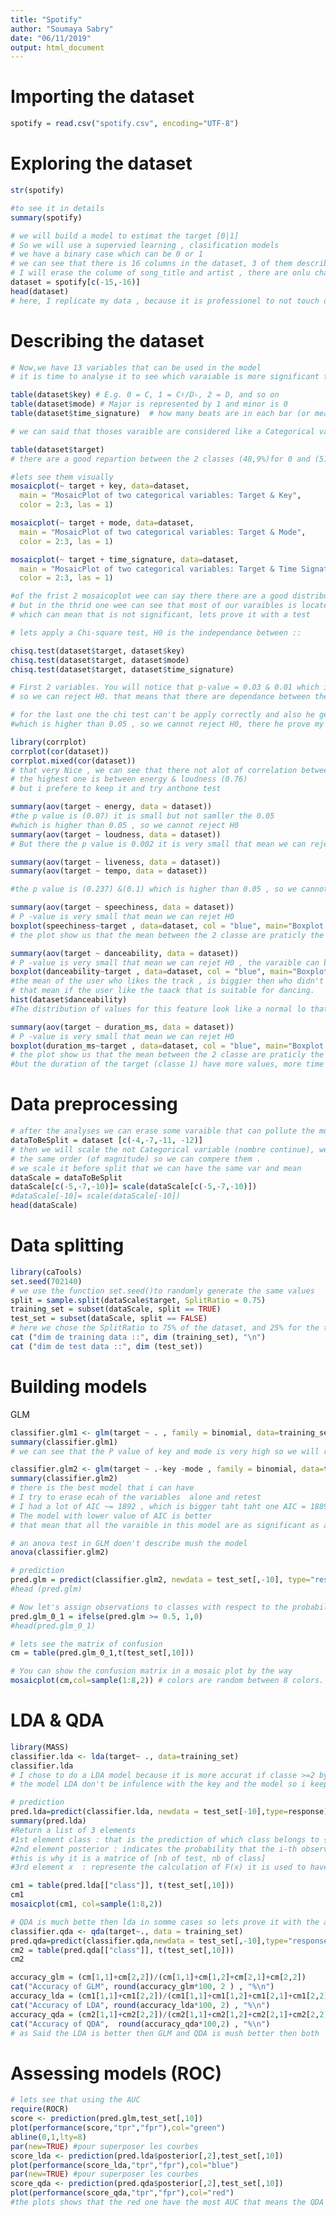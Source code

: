 ---
title: "Spotify"
author: "Soumaya Sabry"
date: "06/11/2019"
output: html_document
---
# Importing the dataset
```{r}
spotify = read.csv("spotify.csv", encoding="UTF-8")
```

# Exploring the dataset 
```{r}
str(spotify)
```

```{r}
#to see it in details
summary(spotify) 
```
```{r}
# we will build a model to estimat the target [0|1]
# So we will use a supervied learning , clasification models 
# we have a binary case which can be 0 or 1 
# we can see that there is 16 columns in the dataset, 3 of them describe the track: track’s name, artist, and the target.
# I will erase the colume of song_title and artist , there are onlu character there will be not use in it for the model
dataset = spotify[c(-15,-16)]
head(dataset)
# here, I replicate my data , because it is professionel to not touch our client data if we want to analyse it 
```

# Describing the dataset
```{r}
# Now,we have 13 variables that can be used in the model 
# it is time to analyse it to see which varaiable is more significant to my model

table(dataset$key) # E.g. 0 = C, 1 = C♯/D♭, 2 = D, and so on
table(dataset$mode) # Major is represented by 1 and minor is 0
table(dataset$time_signature)  # how many beats are in each bar (or measure) 

# we can said that thoses varaible are considered like a Categorical variable (nombre discret)

table(dataset$target)
# there are a good repartion between the 2 classes (48,9%)for 0 and (51,1)for 1
```
```{r}
#lets see them visually
mosaicplot(~ target + key, data=dataset,
  main = "MosaicPlot of two categorical variables: Target & Key",
  color = 2:3, las = 1)

mosaicplot(~ target + mode, data=dataset,
  main = "MosaicPlot of two categorical variables: Target & Mode",
  color = 2:3, las = 1)

mosaicplot(~ target + time_signature, data=dataset,
  main = "MosaicPlot of two categorical variables: Target & Time Signature",
  color = 2:3, las = 1)

#of the frist 2 mosaicoplot wee can say there there are a good distribution betwen the key , mode and the target
# but in the thrid one wee can see that most of our varaibles is located in the catagory 4 
# which can mean that is not significant, lets prove it with a test 
```


```{r}
# lets apply a Chi-square test, H0 is the independance between ::

chisq.test(dataset$target, dataset$key)
chisq.test(dataset$target, dataset$mode)
chisq.test(dataset$target, dataset$time_signature)

# First 2 variables. You will notice that p-value = 0.03 & 0.01 which is not higher than 0.05
# so we can reject H0. that means that there are dependance between them & tarjet 

# for the last one the chi test can't be apply correctly and also he get a p value of 0.6 
#which is higher than 0.05 , so we cannot reject H0, there he prove my point 

```


```{r}
library(corrplot)
corrplot(cor(dataset))
corrplot.mixed(cor(dataset))
# that very Nice , we can see that there not alot of correlation between the varaibles 
# the highest one is between energy & loudness (0.76) 
# but i prefere to keep it and try anthone test 
```

```{r}
summary(aov(target ~ energy, data = dataset))
#the p value is (0.07) it is small but not samller the 0.05 
#which is higher than 0.05 , so we cannot reject H0
summary(aov(target ~ loudness, data = dataset))
# But there the p value is 0.002 it is very small that mean we can rejette H0 , so it is a significant one
```
```{r}
summary(aov(target ~ liveness, data = dataset))
summary(aov(target ~ tempo, data = dataset))

#the p value is (0.237) &(0.1) which is higher than 0.05 , so we cannot reject H0
```

```{r}
summary(aov(target ~ speechiness, data = dataset))
# P -value is very small that mean we can rejet H0
boxplot(speechiness~target , data=dataset, col = "blue", main="Boxplot Age ~ Purchased")
# the plot show us that the mean between the 2 classe are praticly the same but classe 1 have more values
```


```{r}
summary(aov(target ~ danceability, data = dataset))
# P -value is very small that mean we can rejet H0 , the varaible can be significant
boxplot(danceability~target , data=dataset, col = "blue", main="Boxplot Age ~ Purchased")
#the mean of the user who likes the track , is biggier then who didn't like 
# that mean if the user like the taack that is suitable for dancing.
hist(dataset$danceability)
#The distribution of values for this feature look like a normal lo that mean it is good one .
```


```{r}
summary(aov(target ~ duration_ms, data = dataset))
# P -value is very small that mean we can rejet H0
boxplot(duration_ms~target , data=dataset, col = "blue", main="Boxplot Age ~ Purchased")
# the plot show us that the mean between the 2 classe are praticly the same 
#but the duration of the target (classe 1) have more values, more time 
```

# Data preprocessing
```{r}
# after the analyses we can erase some varaible that can pollute the model 
dataToBeSplit = dataset [c(-4,-7,-11, -12)]
# then we will scale the not Categorical variable (nombre continue), we will put theme in 
# the same order (of magnitude) so we can compere them .
# we scale it before split that we can have the same var and mean 
dataScale = dataToBeSplit
dataScale[c(-5,-7,-10)]= scale(dataScale[c(-5,-7,-10)])
#dataScale[-10]= scale(dataScale[-10])
head(dataScale)
```
# Data splitting
```{r}
library(caTools)
set.seed(702140) 
# we use the function set.seed()to randomly generate the same values
split = sample.split(dataScale$target, SplitRatio = 0.75)
training_set = subset(dataScale, split == TRUE)
test_set = subset(dataScale, split == FALSE)
# here we chose the SplitRatio to 75% of the dataset, and 25% for the test set.
cat ("dim de training data ::", dim (training_set), "\n")
cat ("dim de test data ::", dim (test_set))
```

# Building models 
GLM
```{r}
classifier.glm1 <- glm(target ~ . , family = binomial, data=training_set)
summary(classifier.glm1)
# we can see that the P value of key and mode is very high so we will re try without it 
```

```{r}
classifier.glm2 <- glm(target ~ .-key -mode , family = binomial, data=training_set)
summary(classifier.glm2)
# there is the best model that i can have 
# I try to erase ecah of the variables  alone and retest 
# I had a lot of AIC ~= 1892 , which is bigger taht taht one AIC = 1889.3
# The model with lower value of AIC is better
# that mean that all the varaible in this model are as significant as all of them 
```


```{r}
# an anova test in GLM doen't describe mush the model 
anova(classifier.glm2)

```
```{r}
# prediction
pred.glm = predict(classifier.glm2, newdata = test_set[,-10], type="response")
#head (pred.glm)

# Now let's assign observations to classes with respect to the probabilities
pred.glm_0_1 = ifelse(pred.glm >= 0.5, 1,0)
#head(pred.glm_0_1)

# lets see the matrix of confusion 
cm = table(pred.glm_0_1,t(test_set[,10]))

# You can show the confusion matrix in a mosaic plot by the way
mosaicplot(cm,col=sample(1:8,2)) # colors are random between 8 colors.
```

# LDA & QDA 
```{r}
library(MASS)
classifier.lda <- lda(target~ ., data=training_set)
classifier.lda
# I chose to do a LDA model because it is more accurat if classe >=2 by using the Discriminant Analysis 
# the model LDA don't be infulence with the key and the model so i keep them 
```
```{r}
# prediction 
pred.lda=predict(classifier.lda, newdata = test_set[-10],type=response)
summary(pred.lda)
#Return a list of 3 elements
#1st element class : that is the prediction of which class belongs to {0,1,2,.....nbofclass}
#2nd element posterior : indicates the probability that the i-th observation belongs to class 0 and the probability that the i-th observation belongs to class 1 
#this is why it is a matrice of [nb of test, nb of class]
#3rd element x  : represente the calculation of F(x) it is used to have the discriminants but not to be interpret

cm1 = table(pred.lda[["class"]], t(test_set[,10]))
cm1
mosaicplot(cm1, col=sample(1:8,2))
```

```{r}
# QDA is much bette then lda in somme cases so lets prove it with the accuracy 
classifier.qda <- qda(target~., data = training_set)
pred.qda=predict(classifier.qda,newdata = test_set[,-10],type="response")
cm2 = table(pred.qda[["class"]], t(test_set[,10]))
cm2
```
```{r}
accuracy_glm = (cm[1,1]+cm[2,2])/(cm[1,1]+cm[1,2]+cm[2,1]+cm[2,2])
cat("Accuracy of GLM", round(accuracy_glm*100, 2 ) , "%\n")
accuracy_lda = (cm1[1,1]+cm1[2,2])/(cm1[1,1]+cm1[1,2]+cm1[2,1]+cm1[2,2])
cat("Accuracy of LDA", round(accuracy_lda*100, 2) , "%\n")
accuracy_qda = (cm2[1,1]+cm2[2,2])/(cm2[1,1]+cm2[1,2]+cm2[2,1]+cm2[2,2])
cat("Accuracy of QDA",  round(accuracy_qda*100,2) , "%\n")
# as Said the LDA is better then GLM and QDA is mush better then both 
```

# Assessing models (ROC)
```{r}
# lets see that using the AUC 
require(ROCR)
score <- prediction(pred.glm,test_set[,10])
plot(performance(score,"tpr","fpr"),col="green")
abline(0,1,lty=8)
par(new=TRUE) #pour superposer les courbes
score_lda <- prediction(pred.lda$posterior[,2],test_set[,10])
plot(performance(score_lda,"tpr","fpr"),col="blue")
par(new=TRUE) #pour superposer les courbes
score_qda <- prediction(pred.qda$posterior[,2],test_set[,10])
plot(performance(score_qda,"tpr","fpr"),col="red")
#the plots shows that the red one have the most AUC that means the QDA has the bettre prediction of all the models
```

